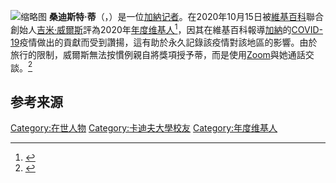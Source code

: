 [[File:Wikimedia_Summit_2019_-_Portrait_Sandister_Tei_(1).jpg|缩略图]]
'''桑迪斯特·蒂'''（{{bd|?}}，{{Lang-en|Sandister Tei}}）是一位[[加納|加納]][[记者|记者]]。在2020年10月15日被[[維基百科|維基百科]]聯合創始人[[吉米·威爾斯|吉米·威爾斯]]評為2020年[[年度维基人|年度维基人]]<ref>{{cite AV media|date=15 October 2020|title=Wikimedian of the Year 2020|url=https://www.youtube.com/watch?v=iGG-SQjh29U|time=8:10|publisher=Wikimedia Foundation|access-date=2020-12-29|archive-date=2020-11-06|archive-url=https://web.archive.org/web/20201106092932/https://www.youtube.com/watch?v=iGG-SQjh29U|dead-url=no}}</ref>，因其在維基百科報導[[加納|加納]]的[[COVID-19|COVID-19]]疫情做出的貢獻而受到讚揚，這有助於永久記錄該疫情對該地區的影響。由於旅行的限制，威爾斯無法按慣例親自將獎項授予蒂，而是使用[[Zoom|Zoom]]與她通話交談。<ref>{{cite news|url=https://yen.com.gh/173249-ghanaian-lady-awarded-by-wikipedia-worldwide-worker-year-2020.html|title=Ghanaian lady awarded by Wikipedia as its worldwide best worker for the year 2020|work=Ghana News|last1=Quist|first1=Ebenezer|date=16 October 2020|accessdate=20 October 2020|archive-date=2020-11-09|archive-url=https://web.archive.org/web/20201109170341/https://yen.com.gh/173249-ghanaian-lady-awarded-by-wikipedia-worldwide-worker-year-2020.html|dead-url=no}}</ref>

== 参考来源 ==
{{Reflist}}

[[Category:在世人物|Category:在世人物]]
[[Category:卡迪夫大學校友|Category:卡迪夫大學校友]]
[[Category:年度维基人|Category:年度维基人]]